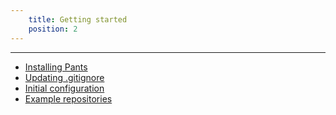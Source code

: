 ```yaml
---
    title: Getting started
    position: 2
---
```


---

- [Installing Pants](doc:installation)
- [Updating .gitignore](doc:gitignore)
- [Initial configuration](doc:initial-configuration)
- [Example repositories](doc:example-repos)
